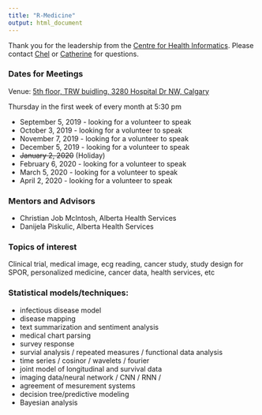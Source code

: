 ```yaml
---
title: "R-Medicine"
output: html_document
---
```


Thank you for the leadership from the [Centre for Health Informatics](https://cumming.ucalgary.ca/centres/centre-health-informatics){target="_blank"}.  Please contact [Chel](href:chelhee.lee@ucalgary.ca) or [Catherine](href:caeastwo@ucalgary.ca) for questions.

### Dates for Meetings

Venue: [5th floor, TRW buidling, 3280 Hospital Dr NW, Calgary](https://cumming.ucalgary.ca/centres/centre-health-informatics/about/space){target="_blank"}

Thursday in the first week of every month at 5:30 pm 

* September 5, 2019 - looking for a volunteer to speak 
* October 3, 2019 - looking for a volunteer to speak 
* November 7, 2019 - looking for a volunteer to speak
* December 5, 2019 - looking for a volunteer to speak
* ~~January 2, 2020~~ (Holiday) 
* February 6, 2020 - looking for a volunteer to speak  
* March 5, 2020 - looking for a volunteer to speak
* April 2, 2020  - looking for a volunteer to speak 
<!-- Student Presentation from DataSci Program -->

### Mentors and Advisors  

* Christian Job McIntosh, Alberta Health Services
* Danijela Piskulic, Alberta Health Services 

### Topics of interest

Clinical trial, medical image, ecg reading,  cancer study, study design for SPOR, personalized medicine, cancer data, health services, etc 

### Statistical models/techniques:
  + infectious disease model
  + disease mapping 
  + text summarization and sentiment analysis 
  + medical chart parsing 
  + survey response
  + survial analysis / repeated measures / functional data analysis 
  + time series / cosinor / wavelets / fourier  
  + joint model of longitudinal and survival data 
  + imaging data/neural network / CNN / RNN / 
  + agreement of mesurement systems
  + decision tree/predictive modeling 
  + Bayesian analysis 
  
